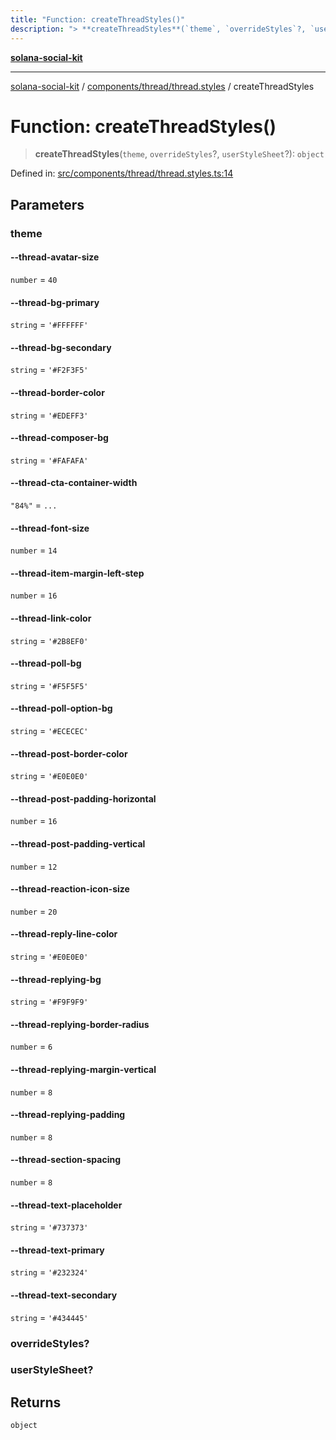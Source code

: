 ```yaml
---
title: "Function: createThreadStyles()"
description: "> **createThreadStyles**(`theme`, `overrideStyles`?, `userStyleSheet`?): `object`"
---
```


[**solana-social-kit**](../../../../README.mdx)

***

[solana-social-kit](../../../../README.mdx) / [components/thread/thread.styles](../README.mdx) / createThreadStyles

# Function: createThreadStyles()

> **createThreadStyles**(`theme`, `overrideStyles`?, `userStyleSheet`?): `object`

Defined in: [src/components/thread/thread.styles.ts:14](https://github.com/SendArcade/solana-social-starter/blob/03568260ca96ed63f77049843c721de1cb011893/src/components/thread/thread.styles.ts#L14)

## Parameters

### theme

#### --thread-avatar-size

`number` = `40`

#### --thread-bg-primary

`string` = `'#FFFFFF'`

#### --thread-bg-secondary

`string` = `'#F2F3F5'`

#### --thread-border-color

`string` = `'#EDEFF3'`

#### --thread-composer-bg

`string` = `'#FAFAFA'`

#### --thread-cta-container-width

`"84%"` = `...`

#### --thread-font-size

`number` = `14`

#### --thread-item-margin-left-step

`number` = `16`

#### --thread-link-color

`string` = `'#2B8EF0'`

#### --thread-poll-bg

`string` = `'#F5F5F5'`

#### --thread-poll-option-bg

`string` = `'#ECECEC'`

#### --thread-post-border-color

`string` = `'#E0E0E0'`

#### --thread-post-padding-horizontal

`number` = `16`

#### --thread-post-padding-vertical

`number` = `12`

#### --thread-reaction-icon-size

`number` = `20`

#### --thread-reply-line-color

`string` = `'#E0E0E0'`

#### --thread-replying-bg

`string` = `'#F9F9F9'`

#### --thread-replying-border-radius

`number` = `6`

#### --thread-replying-margin-vertical

`number` = `8`

#### --thread-replying-padding

`number` = `8`

#### --thread-section-spacing

`number` = `8`

#### --thread-text-placeholder

`string` = `'#737373'`

#### --thread-text-primary

`string` = `'#232324'`

#### --thread-text-secondary

`string` = `'#434445'`

### overrideStyles?

### userStyleSheet?

## Returns

`object`
